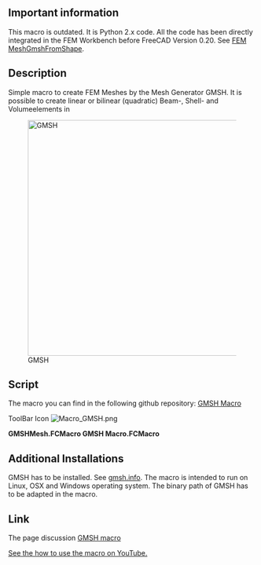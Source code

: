 <languages/>
{{Macro
|Name=GMSH Macro
|Icon=Macro_GMSH.png
|Description=Create FEM Meshes by GMSH Mesh Generator. It is possible to create linear or bilinear (quadratic) Beam-, Shell- and Volumeelements in
|Author=psicofil
|Version=1.0
|Date=2015-08-24
|FCVersion=All
|Download=[https://www.freecadweb.org/wiki/images/a/a2/Macro_GMSH.png ToolBar Icon]
|SeeAlso = [[FEM MeshGmshFromShape|FEM Mesh from shape by Gmsh]]
}}

==Important information==

This macro is outdated. It is Python 2.x code. All the code has been directly integrated in the FEM Workbench before FreeCAD Version 0.20. See [[FEM_MeshGmshFromShape|FEM MeshGmshFromShape]].

==Description==

Simple macro to create FEM Meshes by the Mesh Generator GMSH. It is possible to create linear or bilinear (quadratic) Beam-, Shell- and Volumeelements in

{{Codeextralink|https://raw.githubusercontent.com/psicofil/Macros_FreeCAD/master/Macros/GMSHMesh.FCMacro}}

[[File:Macro GMSH00.png|480px|GMSH]]

==Script==
The macro you can find in the following github repository: [https://github.com/psicofil/Macros_FreeCAD/blob/master/Macros/GMSHMesh.FCMacro GMSH Macro]

ToolBar Icon [[Image:Macro_GMSH.png]]

'''GMSHMesh.FCMacro GMSH Macro.FCMacro'''

==Additional Installations==
GMSH has to be installed. See [http://gmsh.info/ gmsh.info]. The macro is intended to run on Linux, OSX and Windows operating system. The binary path of GMSH has to be adapted in the macro.

==Link==
The page discussion [http://forum.freecadweb.org/viewtopic.php?t=11182 GMSH macro]

[https://www.youtube.com/watch?v=ZcG5EEUe3yc See the how to use the macro on YouTube.]
{{clear}}
